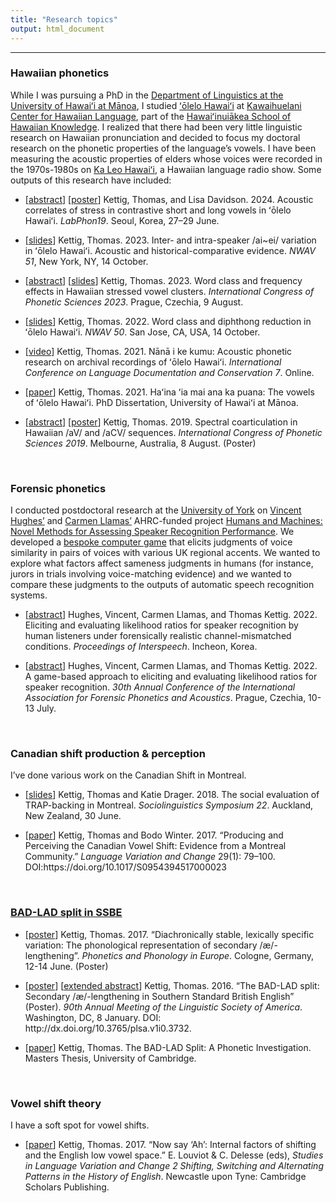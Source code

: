```yaml
---
title: "Research topics"
output: html_document
---
```

-----

<h3> Hawaiian phonetics </h3> 

While I was pursuing a PhD in the [Department of Linguistics at the University of Hawaiʻi at Mānoa](https://manoa.hawaii.edu/linguistics/), I studied [ʻōlelo Hawaiʻi](https://en.wikipedia.org/wiki/Hawaiian_language) at [Kawaihuelani Center for Hawaiian Language](https://www.kawaihuelani.org/), part of the [Hawaiʻinuiākea School of Hawaiian Knowledge](https://manoa.hawaii.edu/hshk/). I realized that there had been very little linguistic research on Hawaiian pronunciation and decided to focus my doctoral research on the phonetic properties of the language's vowels. I have been measuring the acoustic properties of elders whose voices were recorded in the 1970s-1980s on [Ka Leo Hawaiʻi](https://ulukau.org/kaniaina/?a=cl&cl=CL1&sp=A&ai=1&e=-------en-20--1--txt-txIN%7ctxTI%7ctxTA%7ctxCO%7ctxTY%7ctxLA%7ctxKE%7ctxPR%7ctxSG%7ctxTO%7ctxTG%7ctxSM%7ctxTR%7ctxSP%7ctxCT%7ctxET%7ctxHT----------------), a Hawaiian language radio show. Some outputs of this research have included:

* [[abstract](papers_etc/KettigDavidson2024LabPhon19_abstract.pdf)]
[[poster](papers_etc/KettigDavidson2024LabPhon_Poster.jpg)] Kettig, Thomas, and Lisa Davidson. 2024. Acoustic correlates of stress in contrastive short and long vowels in ʻōlelo Hawaiʻi. _LabPhon19_. Seoul, Korea, 27–29 June. 

* [[slides](papers_etc/Kettig2023NWAV51_slides.pdf)] Kettig, Thomas. 2023. Inter- and intra-speaker /ai~ei/ variation in ʻōlelo Hawaiʻi. Acoustic and historical-comparative evidence. _NWAV 51_, New York, NY, 14 October.  

* [[abstract](papers_etc/Kettig2023ICPhS_abstract.pdf)] [[slides](papers_etc/Kettig2023ICPhS_slides.pdf)] Kettig, Thomas. 2023. Word class and frequency effects in Hawaiian stressed vowel clusters. _International Congress of Phonetic Sciences 2023_. Prague, Czechia, 9 August.

* [[slides](papers_etc/Kettig2022NWAV50_slides.pdf)] Kettig, Thomas. 2022. Word class and diphthong reduction in ʻōlelo Hawaiʻi. _NWAV 50_. San Jose, CA, USA, 14 October.  

* [[video](https://youtu.be/PdPxQGXSX64?si=L9T25u1TVCq-kIXl)] Kettig, Thomas. 2021. Nānā i ke kumu: Acoustic phonetic research on archival recordings of ʻōlelo Hawaiʻi. _International Conference on Language Documentation and Conservation 7_. Online.  

* [[paper](https://scholarspace.manoa.hawaii.edu/server/api/core/bitstreams/49cdaa29-f832-43d3-bb57-1c2b7d5694f3/content)] Kettig, Thomas. 2021. Haʻina ʻia mai ana ka puana: The vowels of ʻōlelo Hawaiʻi. PhD Dissertation, University of Hawaiʻi at Mānoa.  

* [[abstract](https://assta.org/proceedings/ICPhS2019/papers/ICPhS_3607.pdf)] [[poster](papers_etc/Kettig2019ICPhS_poster.pdf)] Kettig, Thomas. 2019. Spectral coarticulation in Hawaiian /aV/ and /aCV/ sequences. _International Congress of Phonetic Sciences 2019_. Melbourne, Australia, 8 August. (Poster)

<br>

<h3> Forensic phonetics </h3>

I conducted postdoctoral research at the [University of York](https://www.york.ac.uk/language/) on [Vincent Hughes'](https://scholar.google.com/citations?user=ddZncLsAAAAJ&hl=en&oi=ao) and [Carmen Llamas'](https://scholar.google.com/citations?user=f47LQuAAAAAJ&hl=en) AHRC-funded project [Humans and Machines: Novel Methods for Assessing Speaker Recognition Performance](https://sites.google.com/york.ac.uk/humans-machines/home?authuser=0). We developed a [bespoke computer game](./humans_and_machines.mp4) that elicits judgments of voice similarity in pairs of voices with various UK regional accents. We wanted to explore what factors affect sameness judgments in humans (for instance, jurors in trials involving voice-matching evidence) and we wanted to compare these judgments to the outputs of automatic speech recognition systems. 

* [[abstract](https://vincent-hughes.com/wp-content/uploads/2022/06/490_paper.pdf)] Hughes, Vincent, Carmen Llamas, and Thomas Kettig. 2022. Eliciting and evaluating likelihood ratios for speaker recognition by human listeners under forensically realistic channel-mismatched conditions. _Proceedings of Interspeech_. Incheon, Korea.  

* [[abstract](papers_etc/HughesLlamasKettig2022IAFPA30_abstract.pdf)] Hughes, Vincent, Carmen Llamas, and Thomas Kettig. 2022. A game-based approach to eliciting and evaluating likelihood ratios for speaker recognition. _30th Annual Conference of the International Association for Forensic Phonetics and Acoustics_. Prague, Czechia, 10-13 July.  

<br>

<h3> Canadian shift production & perception </h3>
I've done various work on the Canadian Shift in Montreal.

* [[slides](papers_etc/KettigDrager2018SocioSymposium22_slides.pptx)] Kettig, Thomas and Katie Drager. 2018. The social evaluation of TRAP-backing in Montreal. _Sociolinguistics Symposium 22_. Auckland, New Zealand, 30 June.

* [[paper](papers_etc/KettigWinter2017LVC.pdf)]  Kettig, Thomas and Bodo Winter. 2017. “Producing and Perceiving the Canadian Vowel Shift: Evidence from a Montreal Community.” _Language Variation and Change_ 29(1): 79–100. DOI:https://doi.org/10.1017/S0954394517000023

<br>

<h3> [BAD-LAD split in SSBE](https://en.wikipedia.org/wiki/Pronunciation_of_English_%E2%9F%A8a%E2%9F%A9#Bad%E2%80%93lad_split) </h3>

* [[poster](papers_etc/Kettig2017PAPE_poster.pdf)] Kettig, Thomas. 2017. “Diachronically stable, lexically specific variation: The phonological representation of secondary /æ/-lengthening”. _Phonetics and Phonology in Europe_. Cologne, Germany, 12-14 June. (Poster) 

* [[poster](papers_etc/Kettig2016LSA_poster.pdf)] [[extended abstract](https://doi.org/10.3765/plsa.v1i0.3732)] Kettig, Thomas. 2016. “The BAD-LAD split: Secondary /æ/-lengthening in Southern Standard British English” (Poster). _90th Annual Meeting of the Linguistic Society of America_. Washington, DC, 8 January. DOI: http://dx.doi.org/10.3765/plsa.v1i0.3732.

* [[paper](papers_etc/Kettig2016MPhil.pdf)] Kettig, Thomas. The BAD-LAD Split: A Phonetic Investigation. Masters Thesis, University of Cambridge.

<br>

<h3> Vowel shift theory </h3>
I have a soft spot for vowel shifts.

* [[paper](papers_etc/Kettig2017Now_Say_Ah.pdf)] Kettig, Thomas. 2017. “Now say ‘Ah’: Internal factors of shifting and the English low vowel space.” E. Louviot & C. Delesse (eds), _Studies in Language Variation and Change 2 Shifting, Switching and Alternating Patterns in the History of English_. Newcastle upon Tyne: Cambridge Scholars Publishing.  
